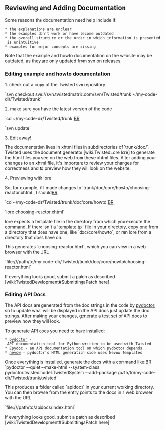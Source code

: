 == Reviewing and Adding Documentation ==

Some reasons the documentation need help include if:
 * the explanations are unclear
 * the examples don't work or have become outdated
 * the overall structure or the order in which information is presented is unintuitive 
 * examples for major concepts are missing

Note that the example and howto documentation on the website may be outdated, as they are only updated from svn on releases.

=== Editing example and howto documentation ===

1. check out a copy of the Twisted svn repository

`svn checkout svn://svn.twistedmatrix.com/svn/Twisted/trunk ~/my-code-dir/Twisted/trunk`

2. make sure you have the latest version of the code

`cd ~/my-code-dir/Twisted/trunk`[[BR]]

`svn update`

3. Edit away!

The documentation lives in xhtml files in subdirectories of `trunk/doc/`. Twisted uses the document generator [wiki:TwistedLore lore] to generate the html files you see on the web from these xhtml files. After adding your changes to an xhtml file, it's important to review your changes for correctness and to preview how they will look on the website.

4. Previewing with lore

So, for example, if I made changes to `trunk/doc/core/howto/choosing-reactor.xhtml`, I should[[BR]]

`cd ~/my-code-dir/Twisted/trunk/doc/core/howto`[[BR]]

`lore choosing-reactor.xhtml`

lore expects a template file in the directory from which you execute the command. If there isn't a `template.tpl` file in your directory, copy one from a directory that does have one, like `doc/core/howto`, or run lore from a directory that does have on.

This generates `choosing-reactor.html`, which you can view in a web browser with the URL

`file:///path/to/my-code-dir/Twisted/trunk/doc/core/howto/choosing-reactor.html`

If everything looks good, submit a patch as described [wiki:TwistedDevelopment#SubmittingaPatch here].

=== Editing API Docs ===

The API docs are generated from the doc strings in the code by [http://codespeak.net/~mwh/pydoctor/ pydoctor], so to update what will be displayed in the API docs just update the doc strings. After making your changes, generate a test set of API docs to preview how they will look.

To generate API docs you need to have installed: 
 * [http://codespeak.net/~mwh/pydoctor/ pydoctor] - API documentation tool for Python written to be used with Twisted
 * [http://epydoc.sourceforge.net/ Epydoc] - an API documentation tool on which pydoctor depends
 * [http://www.divmod.org/trac/wiki/DivmodNevow nevow] - pydoctor's HTML generation side uses Nevow templates

Once everything is installed, generate the docs with a command like:[[BR]]
`pydoctor --quiet --make-html --system-class pydoctor.twistedmodel.TwistedSystem --add-package /path/to/my-code-dir/Twisted/trunk/twisted`

This produces a folder called `apidocs` in your current working directory. You can then browse from the entry points to the docs in a web browser with the URL

`file:///path/to/apidocs/index.html`

If everything looks good, submit a patch as described [wiki:TwistedDevelopment#SubmittingaPatch here]
